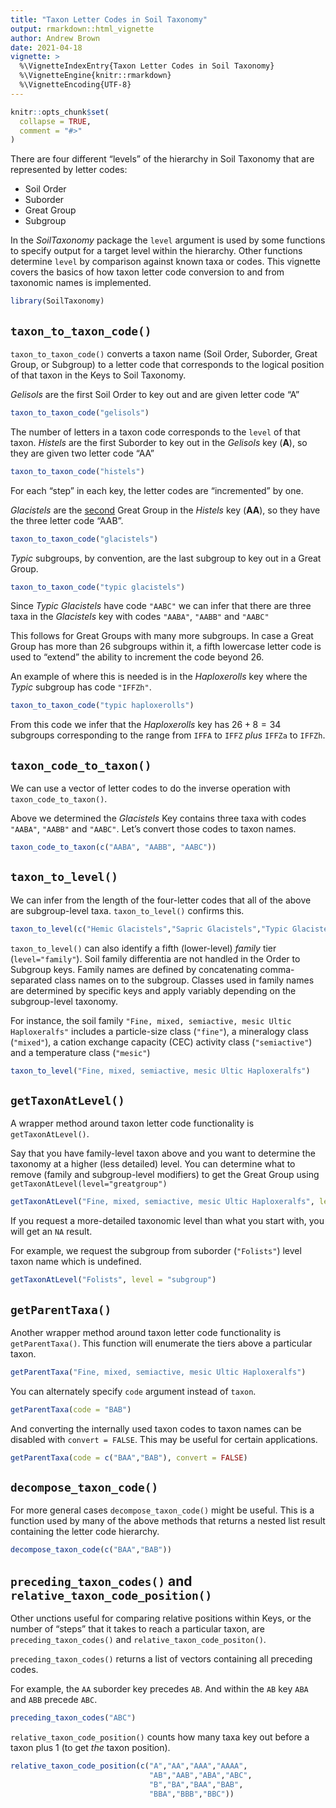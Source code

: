 ```yaml
---
title: "Taxon Letter Codes in Soil Taxonomy"
output: rmarkdown::html_vignette
author: Andrew Brown
date: 2021-04-18
vignette: >
  %\VignetteIndexEntry{Taxon Letter Codes in Soil Taxonomy}
  %\VignetteEngine{knitr::rmarkdown}
  %\VignetteEncoding{UTF-8}
---
```


```r
knitr::opts_chunk$set(
  collapse = TRUE,
  comment = "#>"
)
```

There are four different "levels" of the hierarchy in Soil Taxonomy that are represented by letter codes: 

 - Soil Order 
 - Suborder
 - Great Group
 - Subgroup

In the _SoilTaxonomy_ package the `level` argument is used by some functions to specify output for a target level within the hierarchy. Other functions determine `level` by comparison against known taxa or codes. This vignette covers the basics of how taxon letter code conversion to and from taxonomic names is implemented.

```r
library(SoilTaxonomy)
```

## `taxon_to_taxon_code()`

`taxon_to_taxon_code()` converts a taxon name (Soil Order, Suborder, Great Group, or Subgroup) to a letter code that corresponds to the logical position of that taxon in the Keys to Soil Taxonomy. 

_Gelisols_ are the first Soil Order to key out and are given letter code "A"

```r
taxon_to_taxon_code("gelisols")
```

The number of letters in a taxon code corresponds to the `level` of that taxon. 
_Histels_ are the first Suborder to key out in the _Gelisols_ key (**A**), so they are given two letter code "AA"

```r
taxon_to_taxon_code("histels")
```

For each "step" in each key, the letter codes are "incremented" by one. 

_Glacistels_ are the <u>second</u> Great Group in the _Histels_ key (**AA**), so they have the three letter code "AAB".  

```r
taxon_to_taxon_code("glacistels")
```

_Typic_ subgroups, by convention, are the last subgroup to key out in a Great Group. 

```r
taxon_to_taxon_code("typic glacistels")
```

Since _Typic Glacistels_ have code `"AABC"` we can infer that there are three taxa in the _Glacistels_ key with codes `"AABA"`, `"AABB"` and `"AABC"`

This follows for Great Groups with many more subgroups. In case a Great Group has more than 26 subgroups within it, a fifth lowercase letter code is used to "extend" the ability to increment the code beyond 26. 

An example of where this is needed is in the _Haploxerolls_ key where the _Typic_ subgroup has code `"IFFZh"`.

```r
taxon_to_taxon_code("typic haploxerolls")
```

From this code we infer that the _Haploxerolls_ key has $26+8=34$ subgroups corresponding to the range from `IFFA` to `IFFZ` _plus_ `IFFZa` to `IFFZh`.

## `taxon_code_to_taxon()`

We can use a vector of letter codes to do the inverse operation with `taxon_code_to_taxon()`.

Above we determined the _Glacistels_ Key contains three taxa with codes `"AABA"`, `"AABB"` and `"AABC"`. Let's convert those codes to taxon names.

```r
taxon_code_to_taxon(c("AABA", "AABB", "AABC"))
```

## `taxon_to_level()`

We can infer from the length of the four-letter codes that all of the above are subgroup-level taxa. `taxon_to_level()` confirms this.

```r
taxon_to_level(c("Hemic Glacistels","Sapric Glacistels","Typic Glacistels"))
```

`taxon_to_level()` can also identify a fifth (lower-level) _family_ tier (`level="family"`). Soil family differentia are not handled in the Order to Subgroup keys. Family names are defined by concatenating comma-separated class names on to the subgroup. Classes used in family names are determined by specific keys and apply variably depending on the subgroup-level taxonomy.

For instance, the soil family `"Fine, mixed, semiactive, mesic Ultic Haploxeralfs"` includes a particle-size class (`"fine"`), a mineralogy class (`"mixed"`), a cation exchange capacity (CEC) activity class (`"semiactive"`) and a temperature class (`"mesic"`)

```r
taxon_to_level("Fine, mixed, semiactive, mesic Ultic Haploxeralfs")
```

## `getTaxonAtLevel()`

A wrapper method around taxon letter code functionality is `getTaxonAtLevel()`. 

Say that you have family-level taxon above and you want to determine the taxonomy at a higher (less detailed) level. 
You can determine what to remove (family and subgroup-level modifiers) to get the Great Group using `getTaxonAtLevel(level="greatgroup")`

```r
getTaxonAtLevel("Fine, mixed, semiactive, mesic Ultic Haploxeralfs", level = "greatgroup")
```

If you request a more-detailed taxonomic level than what you start with, you will get an `NA` result.

For example, we request the subgroup from suborder (`"Folists"`) level taxon name which is undefined.

```r
getTaxonAtLevel("Folists", level = "subgroup")
```

## `getParentTaxa()`

Another wrapper method around taxon letter code functionality is `getParentTaxa()`. This function will enumerate the tiers above a particular taxon.

```r
getParentTaxa("Fine, mixed, semiactive, mesic Ultic Haploxeralfs")
```

You can alternately specify `code` argument instead of `taxon`.

```r
getParentTaxa(code = "BAB")
```

And converting the internally used taxon codes to taxon names can be disabled with `convert = FALSE`. This may be useful for certain applications.

```r
getParentTaxa(code = c("BAA","BAB"), convert = FALSE)
```

## `decompose_taxon_code()`

For more general cases `decompose_taxon_code()` might be useful. This is a function used by many of the above methods that returns a nested list result containing the letter code hierarchy.

```r
decompose_taxon_code(c("BAA","BAB"))
```

## `preceding_taxon_codes()` and `relative_taxon_code_position()`

Other unctions useful for comparing relative positions within Keys, or the number of "steps" that it takes to reach a particular taxon, are `preceding_taxon_codes()` and `relative_taxon_code_positon()`.

`preceding_taxon_codes()` returns a list of vectors containing all preceding codes. 

For example, the `AA` suborder key precedes `AB`. And within the `AB` key `ABA` and `ABB` precede `ABC`.

```r
preceding_taxon_codes("ABC")
```

`relative_taxon_code_position()` counts how many taxa key out before a taxon plus $1$ (to get _the_ taxon position).

```r
relative_taxon_code_position(c("A","AA","AAA","AAAA",
                               "AB","AAB","ABA","ABC",
                               "B","BA","BAA","BAB",
                               "BBA","BBB","BBC"))
```

